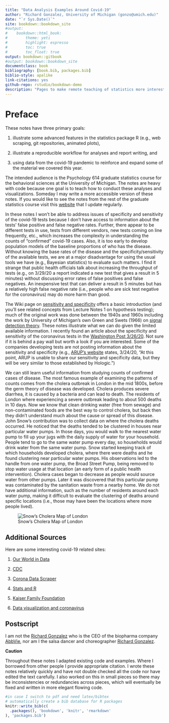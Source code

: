 ```yaml
--- 
title: "Data Analysis Examples Around Covid-19"
author: "Richard Gonzalez, University of Michigan (gonzo@umich.edu)"
date: "`r Sys.Date()`"
site: bookdown::bookdown_site
#output:
#    bookdown::html_book:
#        theme: yeti
#        highlight: espresso
#        toc: true
#        toc_float: true
output: bookdown::gitbook 
#output: bookdown::bookdown_site 
documentclass: book
bibliography: [book.bib, packages.bib]
biblio-style: apalike
link-citations: yes
github-repo: rstudio/bookdown-demo
description: "Pages to make remote teaching of statistics more interesting during the covid-19 pandemic."
---
```


# Preface {-}

These notes have three primary goals: 

1. illustrate some advanced features in the statistics package R (e.g., web scraping, git repositories, animated plots), 

2. illustrate a reproducible workflow for analyses and report writing, and 

3. using data from the covid-19 pandemic to reinforce and expand some of the material we covered this year. 

The intended audience is the Psychology 614 graduate statistics course for the behavioral sciences at the University of Michigan. The notes are heavy with code because one goal is to teach how to conduct these analyses and visualizations.  Someday I may write a more accessible version of these notes.   If you would like to see the notes from the rest of the graduate statistics course visit this [website](http://www-personal.umich.edu/~gonzo/coursenotes/) that I update regularly.

In these notes I won't be able to address issues of specificity and sensitivity of the covid-19 tests because I don't have access to information about the tests' false positive and false negative rates.   Further, there appear to be different tests in use, tests from different vendors, new tests coming on line  frequently, etc., which increases the complexity in understanding the counts of "confirmed" covid-19 cases. Also, it is too early to develop population models of the baseline proportions of who has the disease.  Without knowing the base rates of the disease and the specificity/sensitivity of the available tests, we are at a major disadvantage for using the usual tools we have (e.g., Bayesian statistics) to evaluate such matters.  I find it strange that public health officials  talk about increasing the throughput of tests (e.g., on 3/29/20 a report indicated a new test that gives a result in 5 minutes) without discussing error rates of false positives and false negatives.  An inexpensive test that can deliver a result in 5 minutes but has a relatively high false negative rate (i.e., people who are sick test negative for the coronavirus) may do more harm than good. 

The Wiki page on [sensitivity and specificity](https://en.wikipedia.org/wiki/Sensitivity_and_specificity) offers a basic introduction (and you'll see related concepts from Lecture Notes 1 on hypothesis testing); much of the original work was done between the 1940s and 1960s including the work by University of Michigan's own Green and Swets (1966) on [signal detection theory](https://en.wikipedia.org/wiki/Detection_theory). These notes illustrate what we can do given the limited available information.   I recently found an article about the specificity and sensitivity of the coronavirus tests in the [Washington Post 3/26/20](https://www.washingtonpost.com/science/2020/03/26/negative-coronavirus-test-result-doesnt-always-mean-you-arent-infected/). Not sure if it is behind a pay wall but worth a look if you are interested.  Some of the companies developing tests are not posting information about the sensitivity and specificity (e.g., [ARUP's website](https://www.aruplab.com/infectious-disease/coronavirus) states, 3/24/20,  "At this point, ARUP is unable to share our sensitivity and specificity data, but they will be very similar to those established by Hologic.")

We can still learn useful information from studying counts of confirmed cases of disease.  The most famous example of examining the patterns of counts comes from the cholera outbreak in London in the mid 1800s, before the germ theory of disease was developed. Cholera produces severe diarrhea, it is caused by a bacteria and can lead to death.  The residents of London where experiencing a severe outbreak leading to about 500 deaths in 10 days.  Now we know that clean drinking water (free from sewage) and non-contaminated foods are the best way to control cholera, but back then they didn't understand much about the cause or spread of this disease. John Snow's contribution was to collect data on where the cholera deaths occurred.  He noticed that the deaths tended to be clustered in houses near particular water pumps. In those days, you would walk to the nearest water pump to fill up your jugs with the daily supply of water for your household. People tend to go to the same water pump every day, so households would drink water from the same water pump. Snow started keeping track of which households developed cholera, where there were deaths and he found clustering near particular water pumps.  His observations led to the handle from one water pump, the Broad Street Pump, being removed to stop water usage at that location (an early form of a public health intervention). Cholera cases began to decrease as people would source water from other pumps. Later it was discovered that this particular pump was contaminated by the sanitation waste from a nearby home. We do not have additional information, such as the number of residents around each water pump, making it difficult to evaluate the clustering of deaths around specific locations (i.e.,  those may have been the locations where more people lived).

![Snow's Cholera Map of London](figures/snow-cholera.jpg)


## Additional Sources  {-}

Here are some interesting covid-19 related sites:

1. [Our World in Data](https://ourworldindata.org/coronavirus)

2. [CDC](https://www.cdc.gov/coronavirus/2019-nCoV/index.html)

3. [Corona Data Scraper](https://coronadatascraper.com/#home)

4. [Stats and R](https://www.statsandr.com/blog/top-r-resources-on-covid-19-coronavirus/#covid-19-data-analysis-with-tidyverse-and-ggplot2) 

5. [Kaiser Family Foundation](https://www.kff.org/coronavirus-covid-19/)

6. [Data visualization and coronavirus](https://www.fastcompany.com/90477393/a-complete-guide-to-coronavirus-charts-be-informed-not-terrified)

## Postscript {-}

I am not the [Richard Gonzalez](https://www.fiercepharma.com/pharma/abbvie-ceo-gonzalez-nabbed-21-6b-pay-package-year-marked-by-megamerger-humira-decline) who is the CEO of the biopharma company [AbbVie](https://www.abbvie.com/our-company.html?utm_campaign=cc_herenow_2020_rep&utm_medium=psearch&utm_source=google&utm_content=brand%20core&utm_term=abbvie), nor am I the salsa dancer and choreographer [Richard Gonzalez](https://gibneydance.org/event/mixed-flava-contemporary-caribbean-dance/2018-12-02/). 

::: {.infobox .caution data-latex="{caution}"}

**Caution**

Throughout these notes I adapted existing code and examples. Where I borrowed from other people I provide appropriate citation.  I wrote these notes relatively quickly and have not double checked all the code nor have edited the text carefully. I also worked on this in small pieces so there may be inconsistencies or redundancies across pieces, which will eventually be fixed and written in more elegant flowing code.

:::

```r
#in case I switch to pdf and need latex/bibtex
# automatically create a bib database for R packages
knitr::write_bib(c(
  .packages(), 'bookdown', 'knitr', 'rmarkdown'
), 'packages.bib')
```


<!--  To stop the server, run servr::daemon_stop(1) or restart your R session -->
<!--  Serving the directory /Users/gonzo/Dropbox/transfer/mac transfer/bookdown-demo-master at http://127.0.0.1:4321-->

<!-- Various R notes -->
<!-- You can label chapter and section titles using `{#label}` after them, e.g., we can reference Chapter \@ref(intro). If you do not manually label them, there will be automatic labels anyway, e.g., Chapter \@ref(methods). -->

<!-- Figures and tables with captions will be placed in `figure` and `table` environments, respectively. -->

<!-- ```{r nice-fig, fig.cap='Here is a nice figure!', out.width='80%', fig.asp=.75, fig.align='center'} -->
<!-- par(mar = c(4, 4, .1, .1)) -->
<!-- plot(pressure, type = 'b', pch = 19) -->
<!-- ``` -->

<!-- Reference a figure by its code chunk label with the `fig:` prefix, e.g., see Figure \@ref(fig:nice-fig). Similarly, you can reference tables generated from `knitr::kable()`, e.g., see Table \@ref(tab:nice-tab). -->

<!-- ```{r nice-tab, tidy=FALSE} -->
<!-- knitr::kable( -->
<!--   head(iris, 20), caption = 'Here is a nice table!', -->
<!--   booktabs = TRUE -->
<!-- ) -->
<!-- ``` -->


<!-- You can write citations, too. For example, we are using the **bookdown** package [@R-bookdown] in this sample book, which was built on top of R Markdown and **knitr** [@xie2015]. -->

